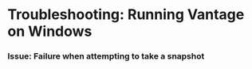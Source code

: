 # Troubleshooting: Running Vantage on Windows

### Issue: Failure when attempting to take a snapshot